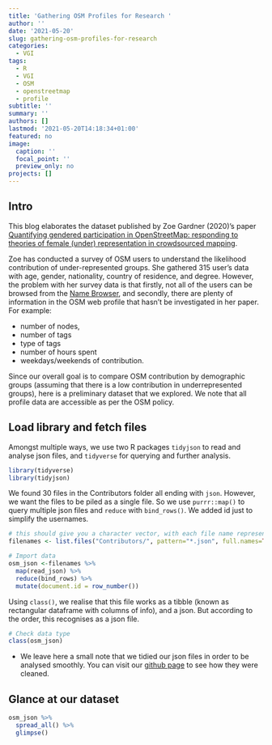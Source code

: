 ```yaml
---
title: 'Gathering OSM Profiles for Research '
author: ''
date: '2021-05-20'
slug: gathering-osm-profiles-for-research
categories:
  - VGI
tags:
  - R
  - VGI
  - OSM
  - openstreetmap
  - profile
subtitle: ''
summary: ''
authors: []
lastmod: '2021-05-20T14:18:34+01:00'
featured: no
image:
  caption: ''
  focal_point: ''
  preview_only: no
projects: []
---
```


## Intro
This blog elaborates the dataset published by Zoe Gardner (2020)'s paper [Quantifying gendered participation in OpenStreetMap: responding to theories of female (under) representation in crowdsourced mapping](https://link.springer.com/article/10.1007/s10708-019-10035-z).

Zoe has conducted a survey of OSM users to understand the likelihood contribution of under-represented groups.
She gathered 315 user's data with age, gender, nationality, country of residence, and degree.
However, the problem with her survey data is that firstly, not all of the users can be browsed from the [Name Browser](https://hdyc.neis-one.org/), and secondly, there are plenty of information in the OSM web profile that hasn't be investigated in her paper. For example:

* number of nodes, 
* number of tags
* type of tags
* number of hours spent
* weekdays/weekends of contribution.


Since our overall goal is to compare OSM contribution by demographic groups (assuming that there is a low contribution in underrepresented groups), here is a preliminary dataset that we explored. We note that all profile data are accessible as per the OSM policy. 


## Load library and fetch files
Amongst multiple ways, we use two R packages `tidyjson` to read and analyse json files, and `tidyverse` for querying and further analysis.  

```r
library(tidyverse)
library(tidyjson)
```

We found 30 files in the Contributors folder all ending with `json`. However, we want the files to be piled as a single file.
So we use `purrr::map()` to query multiple json files and `reduce` with `bind_rows()`. We added id just to simplify the usernames.

```r
# this should give you a character vector, with each file name represented by an entry
filenames <- list.files("Contributors/", pattern="*.json", full.names=TRUE) 

# Import data
osm_json <-filenames %>% 
  map(read_json) %>% 
  reduce(bind_rows) %>% 
  mutate(document.id = row_number())
```

Using `class()`, we realise that this file works as a tibble (known as rectangular dataframe with columns of info), and a json. But according to the order, this recognises as a json file.
```r
# Check data type
class(osm_json)  
```

* We leave here a small note that we tidied our json files in order to be analysed smoothly. You can visit our [github page]() to see how they were cleaned.



## Glance at our dataset

```r
osm_json %>%  
  spread_all() %>% 
  glimpse()
```




